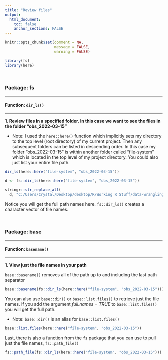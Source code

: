 ```yaml
---
title: "Review files"
output: 
  html_document:
    toc: false
    anchor_sections: FALSE
---
```


```r
knitr::opts_chunk$set(comment = NA,
                      message = FALSE,
                      warning = FALSE)

library(fs)
library(here)
```

<br>

### Package: fs

---

#### Function: `dir_ls()`

---

**1\. Review files in a specified folder. In this case we want to see the files in the folder "obs_2022-03-15"**

* Note: I used the `here::here()` function which implicitly sets my directory to the top level (root directory) of my current project. Then any subsequent folders can be listed in descending order. In this case my folder "obs_2022-03-15" is within another folder called "file-system" which is located in the top level of my project directory. You could also just list your entire file path.

```r

dir_ls(here::here("file-system", "obs_2022-03-15"))

```

```r

d <- fs::dir_ls(here::here("file-system", "obs_2022-03-15"))

stringr::str_replace_all(
  d, "C:/Users/Crystal/Desktop/desktop/R/Working R Stuff/data-wrangling-functions/", "C:/Users/Me/project/")


```

Notice you will get the full path names here. `fs::dir_ls()` creates a character vector of file names.

<br>

### Package: base

---

#### Function: `basename()`

---

**1\. View just the file names in your path**

`base::basename()` removes all of the path up to and including the last path separator

```r

base::basename(fs::dir_ls(here::here("file-system", "obs_2022-03-15")))


```

You can also use `base::dir()` or `base::list.files()` to retrieve just the file names. If you add the argument *full.names = TRUE* to `base::list.files()` you will get the full path.

* Note: `base::dir()` is an alias for `base::list.files()`

```r

base::list.files(here::here("file-system", "obs_2022-03-15"))

```

Last, there is also a function from the `fs` package that you can use to pull just the file names, `fs::path_file()`

```r

fs::path_file(fs::dir_ls(here::here("file-system", "obs_2022-03-15")))

```

